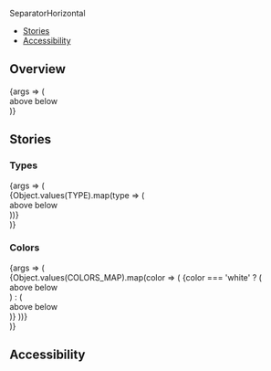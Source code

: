 
<Meta title="Components/SeparatorHorizontal" component={SeparatorHorizontal} />

<PageHeader>SeparatorHorizontal</PageHeader>

- [Stories](#stories)
- [Accessibility](#accessibility)

## Overview

<Canvas>
  <Story name="Default">
    {args => (
      <div>
        above
        <SeparatorHorizontal {...args} />
        below
      </div>
    )}
  </Story>
</Canvas>

<ArgsTable story="Default" />

## Stories

### Types

<Canvas>
  <Story name="Types">
    {args => (
      <div>
        {Object.values(TYPE).map(type => (
          <StoryVariant label={`type - ${type}`} key={type}>
            <div>
              above
              <SeparatorHorizontal {...args} type={type} />
              below
            </div>
          </StoryVariant>
        ))}
      </div>
    )}
  </Story>
</Canvas>

### Colors

<Canvas>
  <Story name="Colors">
    {args => (
      <div>
        {Object.values(COLORS_MAP).map(color => (
          <StoryVariant label={`color - ${color}`} key={color}>
            {color === 'white' ? (
              <div className="sg-story-variant-dark-box">
                <Text color="text-white" size="small">
                  above
                </Text>
                <SeparatorHorizontal {...args} color={color} />
                <Text color="text-white" size="small">
                  below
                </Text>
              </div>
            ) : (
              <div>
                <Text size="small">above</Text>
                <SeparatorHorizontal {...args} color={color} />
                <Text size="small">below</Text>
              </div>
            )}
          </StoryVariant>
        ))}
      </div>
    )}
  </Story>
</Canvas>

## Accessibility

<SeparatorsA11y />
